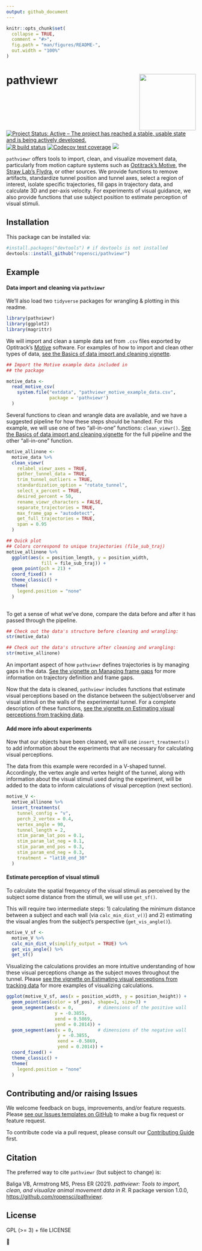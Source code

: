 ```yaml
---
output: github_document
---
```


<!-- README.md is generated from README.Rmd. Please edit that file -->

```r
knitr::opts_chunk$set(
  collapse = TRUE,
  comment = "#>",
  fig.path = "man/figures/README-",
  out.width = "100%"
)
```

# pathviewr <a href='https://docs.ropensci.org/pathviewr'><img src='https://github.com/ropensci/pathviewr/raw/master/images/pathviewrhex_300dpi_trns.png' align="right" height="150px" /></a>

<!-- badges: start -->
[![Project Status: Active – The project has reached a stable, usable state and is being actively developed.](https://www.repostatus.org/badges/latest/active.svg)](https://www.repostatus.org/#active)
[![R build status](https://github.com/ropensci/pathviewr/workflows/R-CMD-check/badge.svg)](https://github.com/ropensci/pathviewr/actions)
[![Codecov test coverage](https://codecov.io/gh/ropensci/pathviewr/graph/badge.svg)](https://codecov.io/gh/ropensci/pathviewr?branch=master)
[![](https://badges.ropensci.org/409_status.svg)](https://github.com/ropensci/software-review/issues/409)
<!-- badges: end -->

`pathviewr` offers tools to import, clean, and visualize movement data,
particularly from motion capture systems such as 
[Optitrack's Motive](https://optitrack.com/software/motive/), the 
[Straw Lab's Flydra](https://github.com/strawlab/flydra), or other sources. We
provide functions to remove artifacts, standardize tunnel position and tunnel
axes, select a region of interest, isolate specific trajectories, fill gaps in
trajectory data, and calculate 3D and per-axis velocity. For experiments of
visual guidance, we also provide functions that use subject position to estimate
perception of visual stimuli.

## Installation

This package can be installed via:
``` r
#install.packages("devtools") # if devtools is not installed
devtools::install_github("ropensci/pathviewr")
```

## Example

#### Data import and cleaning via `pathviewr`
We'll also load two `tidyverse` packages for wrangling & plotting in this 
readme.

```r
library(pathviewr)
library(ggplot2)
library(magrittr)

```

We will import and clean a sample data set from `.csv` files exported by
Optitrack's [Motive](https://optitrack.com/software/motive/) software. For
examples of how to import and clean other types of data, 
[see the Basics of data import and cleaning vignette](https://docs.ropensci.org/pathviewr/articles/data-import-cleaning.html).

```r
## Import the Motive example data included in 
## the package

motive_data <-
  read_motive_csv(
    system.file("extdata", "pathviewr_motive_example_data.csv",
                package = 'pathviewr')
  )

``` 

Several functions to clean and wrangle data are available, and we have a
suggested pipeline for how these steps should be handled. For this example, we
will use one of two "all-in-one" functions: `clean_viewr()`. 
[See the Basics of data import and cleaning vignette](https://docs.ropensci.org/pathviewr/articles/data-import-cleaning.html)
for the full pipeline and the other "all-in-one" function.

```r
motive_allinone <-
  motive_data %>%
  clean_viewr(
    relabel_viewr_axes = TRUE,
    gather_tunnel_data = TRUE,
    trim_tunnel_outliers = TRUE,
    standardization_option = "rotate_tunnel",
    select_x_percent = TRUE,
    desired_percent = 50,
    rename_viewr_characters = FALSE,
    separate_trajectories = TRUE,
    max_frame_gap = "autodetect",
    get_full_trajectories = TRUE,
    span = 0.95
  )

## Quick plot
## Colors correspond to unique trajectories (file_sub_traj)
motive_allinone %>%
  ggplot(aes(x = position_length, y = position_width, 
             fill = file_sub_traj)) +
  geom_point(pch = 21) +
  coord_fixed() +
  theme_classic() +
  theme(
    legend.position = "none"
  )
  
```

To get a sense of what we've done, compare the data before and after it has passed through the pipeline.

```r
## Check out the data's structure before cleaning and wrangling:
str(motive_data)

## Check out the data's structure after cleaning and wrangling:
str(motive_allinone)
```

An important aspect of how `pathviewr` defines trajectories is by managing gaps
in the data. 
[See the vignette on Managing frame gaps](https://docs.ropensci.org/pathviewr/articles/managing-frame-gaps.html)
for more information on trajectory definition and frame gaps.

Now that the data is cleaned, `pathviewr` includes functions that estimate
visual perceptions based on the distance between the subject/observer and visual
stimuli on the walls of the experimental tunnel. For a complete description of
these functions, 
[see the vignette on Estimating visual perceptions from tracking data](https://docs.ropensci.org/pathviewr/articles/visual-perception-functions.html).


#### Add more info about experiments
Now that our objects have been cleaned, we will use `insert_treatments()` to add
information about the experiments that are necessary for calculating visual
perceptions.

The data from this example were recorded in a V-shaped tunnel. Accordingly,
the vertex angle and vertex height of the tunnel, along with information about
the visual stimuli used during the experiment, will be added to the data
to inform calculations of visual perception (next section).

```r
motive_V <- 
  motive_allinone %>%
  insert_treatments(
    tunnel_config = "v",
    perch_2_vertex = 0.4,
    vertex_angle = 90,
    tunnel_length = 2,
    stim_param_lat_pos = 0.1,
    stim_param_lat_neg = 0.1,
    stim_param_end_pos = 0.3,
    stim_param_end_neg = 0.3,
    treatment = "lat10_end_30"
  ) 
```


#### Estimate perception of visual stimuli
To calculate the spatial frequency of the visual stimuli as perceived by the
subject some distance from the stimuli, we will use `get_sf()`.

This will require two intermediate steps: 1) calculating the minimum distance
between a subject and each wall (via `calc_min_dist_v()`) and 2) estimating
the visual angles from the subject's perspective (`get_vis_angle()`).


```r
motive_V_sf <- 
  motive_V %>%
  calc_min_dist_v(simplify_output = TRUE) %>%
  get_vis_angle() %>%
  get_sf()
```


Visualizing the calculations provides an more intuitive understanding of how
these visual perceptions change as the subject moves throughout the tunnel.
Please [see the vignette on Estimating visual perceptions from tracking data](https://docs.ropensci.org/pathviewr/articles/visual-perception-functions.html)  for more examples of visualizing calculations.

```r
ggplot(motive_V_sf, aes(x = position_width, y = position_height)) +
  geom_point(aes(color = sf_pos), shape=1, size=3) +
  geom_segment(aes(x = 0,         # dimensions of the positive wall
                  y = -0.3855,
                  xend = 0.5869,
                  yend = 0.2014)) +
  geom_segment(aes(x = 0,         # dimensions of the negative wall
                   y = -0.3855,
                   xend = -0.5869,
                   yend = 0.2014)) +
  coord_fixed() +
  theme_classic() +
  theme(
    legend.position = "none"
  )

```

## Contributing and/or raising Issues
We welcome feedback on bugs, improvements, and/or feature requests. Please
[see our Issues templates on GitHub](https://github.com/ropensci/pathviewr/issues/new/choose) to make a bug
fix request or feature request. 

To contribute code via a pull request, please consult our [Contributing Guide](https://github.com/ropensci/pathviewr/blob/master/.github/CONTRIBUTING.md) first.

## Citation

The preferred way to cite `pathviewr` (but subject to change) is:

Baliga VB, Armstrong MS, Press ER (2021). _pathviewr: Tools to import, clean, and visualize animal movement data in R_. R package version 1.0.0, [https://github.com/ropensci/pathviewr](https://github.com/ropensci/pathviewr).

## License

GPL (>= 3) + file LICENSE

🐢
